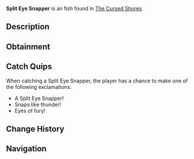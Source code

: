 {{FishInfobox
|image          = Split Eye Snapper.png
|rarity         = Unusual
|sea            = Second Sea
|location       = [[The Cursed Shores]]
|sublocation    = 
|sources        = Fishing Rod
|radar_location = 
|prog_speed     = -45
|xp             = 300
|weather        = Windy
|time           = Day
|season         = Spring
|bait           = Flakes
|base_weight    = 6
|base_value     = 380
|weight_range   = 3.5
|base_chance    = 85
|base_resil     = 12
}}
'''Split Eye Snapper''' is an {{Rarity|Unusual}} fish found in [[The Cursed Shores]].

== Description ==
{{Description|A savage snapper that strikes with unerring precision.|Bestiary Entry}}

== Obtainment ==
{{Description|It hunts where the currents split.|Bestiary Hint}}
{{Fish Availability|
The Cursed Shores
|top_rods      = 
Free Spirit Rod\464733.97\10603.6;
Leviathan's Fang Rod\396226\18254.99;
Trident Rod\385527.13\16818.55;
Azure Of Lagoon\348502.51\16092.45;
Egg Rod\273359.91\12117.79;
Training Rod\225416.21\81480.66;
Flimsy Rod\174657.8\8209.19;
Buddy Bond Rod\163465.68\6684.88;
Nocturnal Rod\53502.81\52221.66;
No-Life Rod\263921.85\11186.4;
Verdant Shear Rod\258458.5\11403.59;
Blazebringer Rod\253926.26\10826.17;
Seraphic Rod\225962.14\9857.55;
Challenger's Rod\203003.39\8577.68;
Ethereal Prism Rod\201320.63\9229.92;
Rod Of The Forgotten Fang\189625.89\8149.66;
Depthseeker Rod\181715.98\7881.04;
Rod Of The Exalted One\179664.93\8212.71;
Avalanche Rod\178265.04\7736.22;
Rod Of The Depths\174960.08\7316.38;
Volcanic Rod\168325.13\7203.29;
Steady Rod\161593.98\6789.09;
Zeus Rod\159618.66\6830.71
|recommended   = Free Spirit Rod
}}

== Catch Quips ==
When catching a Split Eye Snapper, the player has a chance to make one of the following exclamations:
* A Split Eye Snapper!
* Snaps like thunder!
* Eyes of fury!

== Change History ==
{{Change History|{{subst:Current Version}}}}

== Navigation ==
{{Fish Navbox|The Cursed Shores}}